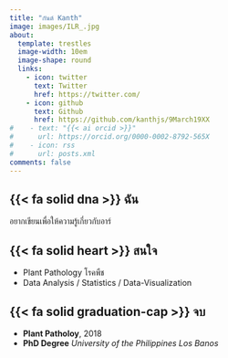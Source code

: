 ```yaml
---
title: "กันต์ Kanth"
image: images/ILR_.jpg
about:
  template: trestles
  image-width: 10em
  image-shape: round
  links:
    - icon: twitter
      text: Twitter
      href: https://twitter.com/
    - icon: github
      text: Github
      href: https://github.com/kanthjs/9March19XX
#    - text: "{{< ai orcid >}}"
#      url: https://orcid.org/0000-0002-8792-565X
#    - icon: rss
#      url: posts.xml
comments: false
---
```


## {{< fa solid dna >}} ฉัน

อยากเขียนเพื่อให้ความรู้เกี่ยวกับอาร์

## {{< fa solid heart >}} สนใจ

-   Plant Pathology โรคพืช
-   Data Analysis / Statistics / Data-Visualization

## {{< fa solid graduation-cap >}} จบ

-   **Plant Patholoy**, 2018
-   **PhD Degree** *University of the Philippines Los Banos*
